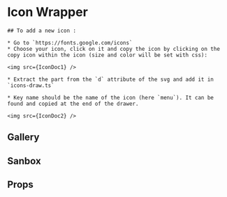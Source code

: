 


<Meta of={IconWrapperStories}/>
 
 # Icon Wrapper
 

	## To add a new icon :

	* Go to `https://fonts.google.com/icons`
	* Choose your icon, click on it and copy the icon by clicking on the copy icon within the icon (size and color will be set with css):

	<img src={IconDoc1} />

	* Extract the part from the `d` attribute of the svg and add it in `icons-draw.ts`

	* Key name should be the name of the icon (here `menu`). It can be found and copied at the end of the drawer.

	<img src={IconDoc2} />

 ## Gallery
 
<IconGallery>
  <IconItem name="download">
    <Story of={IconWrapperStories.Download} />
  </IconItem>
	<IconItem name="upload_file">
    <Story of={IconWrapperStories.UploadFile} />
  </IconItem>
</IconGallery>
 
## Sanbox

<Primary />
 
## Props
 
<Controls />
 

